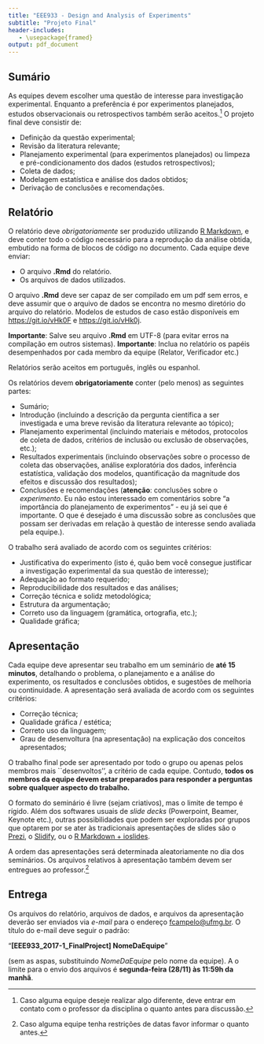 ```yaml
---
title: "EEE933 - Design and Analysis of Experiments"
subtitle: "Projeto Final"
header-includes:
   - \usepackage{framed}
output: pdf_document
---
```


## Sumário
As equipes devem escolher uma questão de interesse para investigação experimental. Enquanto a preferência é por experimentos planejados, estudos observacionais ou retrospectivos também serão aceitos.^[Caso alguma equipe deseje realizar algo diferente, deve entrar em contato com o professor da disciplina o quanto antes para discussão.] O projeto final deve consistir de:

- Definição da questão experimental;
- Revisão da literatura relevante;
- Planejamento experimental (para experimentos planejados) ou limpeza e pré-condicionamento dos dados (estudos retrospectivos);
- Coleta de dados;
- Modelagem estatística e análise dos dados obtidos;
- Derivação de conclusões e recomendações.

## Relatório
O relatório deve *obrigatoriamente* ser produzido utilizando [R Markdown](http://rmarkdown.rstudio.com), e deve conter todo o código necessário para a reprodução da análise obtida, embutido na forma de blocos de código no documento. Cada equipe deve enviar:

- O arquivo **.Rmd** do relatório.
- Os arquivos de dados utilizados.

O arquivo **.Rmd** deve ser capaz de ser compilado em um pdf sem erros, e deve assumir que o arquivo de dados se encontra no mesmo diretório do arquivo do relatório. Modelos de estudos de caso estão disponíveis em [https://git.io/vHk0F](https://git.io/vHk0F) e [https://git.io/vHk0j](https://git.io/vHk0j). 

**Importante**: Salve seu arquivo **.Rmd** em UTF-8 (para evitar erros na compilação em outros sistemas).
**Importante**: Inclua no relatório os papéis desempenhados por cada membro da equipe (Relator, Verificador etc.)

Relatórios serão aceitos em português, inglês ou espanhol.

Os relatórios devem **obrigatoriamente** conter (pelo menos) as seguintes partes:

- Sumário;
- Introdução (incluindo a descrição da pergunta científica a ser investigada e uma breve revisão da literatura relevante ao tópico);
- Planejamento experimental (incluindo materiais e métodos, protocolos de coleta de dados, critérios de inclusão ou exclusão de observações, etc.);
- Resultados experimentais (incluindo observações sobre o processo de coleta das observações, análise exploratória dos dados, inferência estatística, validação dos modelos, quantificação da magnitude dos efeitos e discussão dos resultados);
- Conclusões e recomendações (**atenção**: conclusões sobre o _experimento_. Eu não estou interessado em comentários sobre "a importância do planejamento de experimentos" - eu já sei que é importante. O que é desejado é uma discussão sobre as conclusões que possam ser derivadas em relação à questão de interesse sendo avaliada pela equipe.).

O trabalho será avaliado de acordo com os seguintes critérios:

- Justificativa do experimento (isto é, quão bem você consegue justificar a investigação experimental da sua questão de interesse);
- Adequação ao formato requerido;
- Reproducibilidade dos resultados e das análises;
- Correção técnica e solidz metodológica;
- Estrutura da argumentação;
- Correto uso da linguagem (gramática, ortografia, etc.);
- Qualidade gráfica;

## Apresentação
Cada equipe deve apresentar seu trabalho em um seminário de **até 15 minutos**, detalhando o problema, o planejamento e a análise do experimento, os resultados e conclusões obtidos, e sugestões de melhoria ou continuidade. A apresentação será avaliada de acordo com os seguintes critérios:

- Correção técnica;
- Qualidade gráfica / estética;
- Correto uso da linguagem;
- Grau de desenvoltura (na apresentação) na explicação dos conceitos apresentados;

O trabalho final pode ser apresentado por todo o grupo ou apenas pelos membros mais ``desenvoltos'', a critério de cada equipe. Contudo, **todos os membros da equipe devem estar preparados para responder a perguntas sobre qualquer aspecto do trabalho.**

O formato do seminário é livre (sejam criativos), mas o limite de tempo é rígido. Além dos softwares usuais de _slide decks_  (Powerpoint, Beamer, Keynote etc.), outras possibilidades que podem ser exploradas por grupos que optarem por se ater às tradicionais apresentações de slides são o [Prezi](https://prezi.com/explore/staff-picks/), o [Slidify](http://ramnathv.github.io/slidifyExamples/), ou o [R Markdown + ioslides](http://rmarkdown.rstudio.com/ioslides_presentation_format.html).

A ordem das apresentações será determinada aleatoriamente no dia dos seminários. Os arquivos relativos à apresentação também devem ser entregues ao professor.^[Caso alguma equipe tenha restrições de datas favor informar o quanto antes.]

## Entrega
Os arquivos do relatório, arquivos de dados, e arquivos da apresentação deverão ser enviados via _e-mail_ para o endereço [fcampelo@ufmg.br](fcampelo@ufmg.br). O título do e-mail deve seguir o padrão:

"**[EEE933_2017-1_FinalProject] NomeDaEquipe**"  

(sem as aspas, substituindo _NomeDaEquipe_ pelo nome da equipe). A o limite para o envio dos arquivos é **segunda-feira (28/11) às 11:59h da manhã**.
